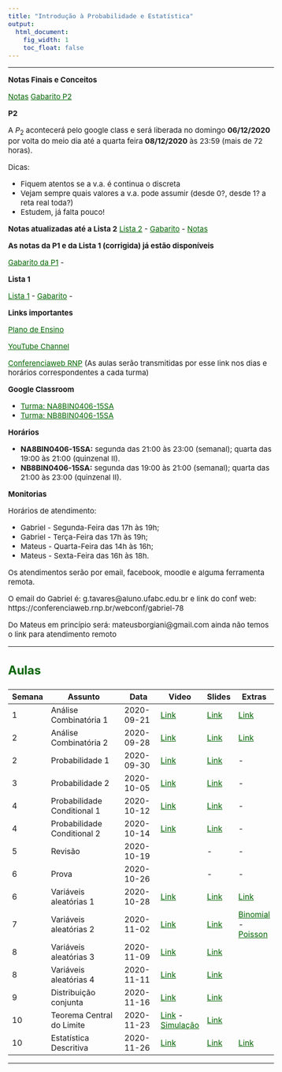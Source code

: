 ```yaml
---
title: "Introdução à Probabilidade e Estatística"
output:
  html_document:
    fig_width: 1
    toc_float: false    
---
```


<style type="text/css">
.nav.navbar-nav.navbar-right a {
    color: white;
}
.navbar {
  background-color: #00695c;
  border-color:black;
  icon-color:white;
}
.navbar-brand {
color:black!important;
}
body{ /* Normal  */
      font-size: 15px;
  }
h1.title {
  font-size: 32px;
}
h3 { /* Header 3 */
  font-size: 24px;
  color: darkgreen;
}
</style>

<style>
a:link {
    color: darkgreen;
}
a:visited {
    color: darkgreen;
}
a:hover {
    color: blue;
}
.column-f1{
  float: left;
  width: 20%;
  text-align: left;
}
.column-f2{
  float: right;
  width: 20%;
  text-align: right;
}
</style>

----


**Notas Finais e Conceitos**

[Notas](IPE/IPE_QS_2020_ALUNOS.xls) 
[Gabarito P2](IPE/P2.pdf) 


**P2**

A $P_2$ acontecerá pelo google class e será liberada no domingo **06/12/2020** por volta do meio dia até a quarta feira **08/12/2020** às 23:59 (mais de 72 horas).

Dicas: 

- Fiquem atentos se a v.a. é continua o discreta
- Vejam sempre quais valores a v.a. pode assumir (desde 0?, desde 1? a reta real toda?)
- Estudem, já falta pouco!




**Notas atualizadas até a Lista 2**
[Lista 2](IPE/Lista2.pdf)  - 
[Gabarito](IPE/Gabarito_Lista2.pdf)  - 
[Notas](IPE/IPE_QS_2020_L1P1L2.xls) 


**As notas da P1 e da Lista 1 (corrigida) já estão disponíveis**

[Gabarito da P1](IPE/P1.pdf) - 

**Lista 1**

[Lista 1](IPE/Lista1.pdf) - 
[Gabarito](IPE/Gabarito_Lista1.pdf) - 



**Links importantes**

[Plano de Ensino](IPE/PlanoEnsino.pdf) 

[YouTube Channel](https://www.youtube.com/channel/UCrvm4mM1eoOn5WWCs08_-zg) 

[Conferenciaweb RNP](https://conferenciaweb.rnp.br/webconf/carlos-193)  (As aulas serão transmitidas por esse link nos dias e horários correspondentes a cada turma)

**Google Classroom**

- [Turma: NA8BIN0406-15SA](https://classroom.google.com/c/MTYxOTg3MTc4NTQ3?cjc=rgcl32o)
- [Turma: NB8BIN0406-15SA](https://classroom.google.com/c/MTYxOTg3MTc4Njg0?cjc=d45bfga)


**Horários**

- **NA8BIN0406-15SA:** segunda das 21:00 às 23:00 (semanal); quarta das 19:00 às 21:00 (quinzenal II).
- **NB8BIN0406-15SA:** segunda das 19:00 às 21:00 (semanal); quarta das 21:00 às 23:00 (quinzenal II). 



**Monitorias**

Horários de atendimento:

- Gabriel - Segunda-Feira das 17h às 19h;
- Gabriel - Terça-Feira das 17h às 19h;
- Mateus - Quarta-Feira das 14h às 16h;
- Mateus - Sexta-Feira das 16h às 18h.

Os atendimentos serão por email, facebook, moodle e alguma ferramenta remota.

O email do Gabriel é: g.tavares@aluno.ufabc.edu.br e link do conf web: https://conferenciaweb.rnp.br/webconf/gabriel-78

Do Mateus em princípio será: mateusborgiani@gmail.com ainda não temos o link para atendimento remoto


----


### **Aulas**



| Semana | Assunto                     | Data       | Video | Slides | Extras |
|--------|-----------------------------|------------|-------|--------|--------|
| 1      | Análise Combinatória  1     | 2020-09-21 | [Link](https://youtu.be/ULVoVQF9LQQ)  | [Link](IPE/Semana01_Aula01.pdf)  | [Link](https://www.math.tecnico.ulisboa.pt/~dpaulino/Combinatoria.pdf)   |
| 2      | Análise Combinatória  2     | 2020-09-28 | [Link](https://youtu.be/T8JZjRZE9go)  | [Link](IPE/Semana02_Aula01.pdf)  | [Link](https://youtu.be/7QKiLZGr_Io)  |
| 2      | Probabilidade 1     | 2020-09-30 | [Link](https://youtu.be/u4JqFOlH8oo)  | [Link](IPE/Semana02_Aula02.pdf)  | -  |
| 3      | Probabilidade 2     | 2020-10-05 | [Link](https://youtu.be/tHswU2eiYYU)  | [Link](IPE/Semana03.pdf)  | -  |
| 4      | Probabilidade Conditional 1     | 2020-10-12 | [Link](https://youtu.be/WF7baXvOWEQ)  | [Link](IPE/Semana04_Aula01.pdf)  | -  |
| 4      | Probabilidade Conditional 2     | 2020-10-14 |  [Link](https://www.youtube.com/watch?v=Pti64rWtwlc&list=PLrqJCLOY0EkD3NrhtUWysruqbk7Lj5bB_&index=7&t=2113s) | [Link](IPE/Semana04_Aula02.pdf)  | -  | 
| 5      | Revisão     | 2020-10-19 |   | - | -  |
| 6      | Prova     | 2020-10-26 |   | - | -  |
| 6      | Variáveis aleatórias 1    | 2020-10-28 | [Link](https://youtu.be/wDQ4JPF1syo)  | [Link](IPE/Semana06.pdf)  | [Link](https://www.probabilitycourse.com/chapter3/3_1_1_random_variables.php)  |
| 7      | Variáveis aleatórias 2    | 2020-11-02 | [Link](https://youtu.be/PTmKMJxy164)  | [Link](IPE/Semana07.pdf) | [Binomial](http://www-eio.upc.es/teaching/pe/www.computing.dcu.ie/~jhorgan/chapter11slides.pdf) - [Poisson](http://www-eio.upc.es/teaching/pe/www.computing.dcu.ie/~jhorgan/chapter13slides.pdf)  |
| 8      | Variáveis aleatórias 3    | 2020-11-09 | [Link](https://youtu.be/Mia1tO5DNF8)  | [Link](IPE/Semana08_Aula1.pdf) |   |
| 8      | Variáveis aleatórias 4    | 2020-11-11 | [Link](https://youtu.be/KuTj-iileao)  | [Link](IPE/Semana08_Aula2.pdf) |   |
| 9      | Distribuição conjunta   | 2020-11-16 |  [Link](https://youtu.be/T_zUBmx_UMM)  | [Link](IPE/Semana09.pdf) |   |
| 10      | Teorema Central do Limite    | 2020-11-23 | [Link](https://youtu.be/oyCKahJawP0) - [Simulação](https://youtu.be/0dRTWcv7VBE)   | [Link](IPE/Semana10.pdf) |   |
| 10      | Estatística Descritiva    | 2020-11-26 | [Link](https://youtu.be/MCojvBThexU) | [Link](IPE/Semana10_Aula02.pdf) | [Link](https://www.cesadufs.com.br/ORBI/public/uploadCatalago/14435324022014Bioestatistica_Aula_02.pdf)  |











---- 
